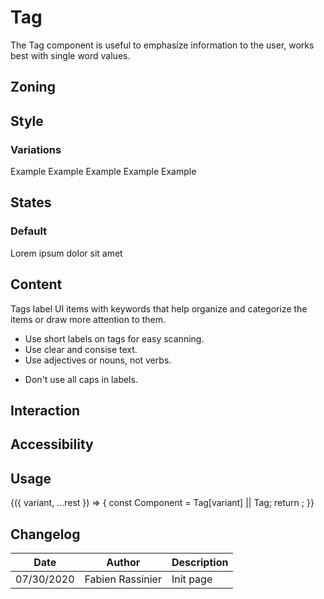
<Meta title="Components/Tag" component={Tag} />

# Tag

The Tag component is useful to emphasize information to the user, works best with single word values.

## Zoning

<FigmaImage src="https://www.figma.com/file/2Sw2IvUHZ9F2srJ3L8AWxr/%F0%9F%93%90-Zoning?node-id=12%3A45" alt="zoning image for tags" />

## Style

### Variations

<Preview>
	<Story name="Default">
		<Tag>Example</Tag>
	</Story>
	<Story name="Information">
		<Tag.Information>Example</Tag.Information>
	</Story>
	<Story name="Success">
		<Tag.Success>Example</Tag.Success>
	</Story>
	<Story name="Warning">
		<Tag.Warning>Example</Tag.Warning>
	</Story>
	<Story name="Destructive">
		<Tag.Destructive>Example</Tag.Destructive>
	</Story>
</Preview>

## States

### Default

<Preview>
	<Story name="Ellipsis">
		<Tag>Lorem ipsum dolor sit amet</Tag>
	</Story>
</Preview>

## Content

Tags label UI items with keywords that help organize and categorize the items or draw more attention to them.

<Use>
	<Use.Do>
		<ul>
			<li>Use short labels on tags for easy scanning.</li>	
			<li>Use clear and consise text.</li>
			<li>Use adjectives or nouns, not verbs.</li>
		</ul>
	</Use.Do>
	<Use.Dont>
		<ul>
			<li>Don't use all caps in labels.</li>
		</ul>
	</Use.Dont>
</Use>

## Interaction

## Accessibility

## Usage

<Preview>
	<Story
		name="usage"
		args={{
			children: 'Lorem ipsum',
		}}
		argTypes={{
			variant: {
				description: 'Tag variation',
				control: {
					type: 'select',
					options: ['', 'Information', 'Success', 'Warning', 'Destructive'],
				},
			},
		}}
	>
		{({ variant, ...rest }) => {
			const Component = Tag[variant] || Tag;
			return <Component {...rest} />;
		}}
	</Story>
</Preview>

<Props story="usage" />

## Changelog

| Date       | Author           | Description |
| ---------- | ---------------- | ----------- |
| 07/30/2020 | Fabien Rassinier | Init page   |
